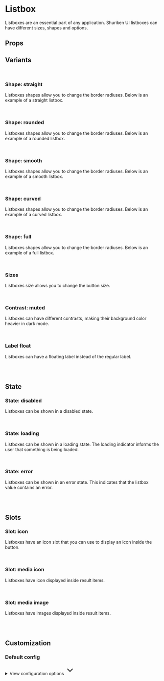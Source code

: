 
<Meta of={ListboxStories} />

# Listbox

Listboxes are an essential part of any application. Shuriken UI listboxes can have different sizes, shapes and options.

<Primary />

## Props

<Controls />

## Variants

<br />

### Shape: straight

Listboxes shapes allow you to change the border radiuses. Below is an example of a straight listbox.

<div className="flex gap-2 bg-slate-100 dark:bg-slate-900 p-6 rounded-sm">
  <Story of={ListboxStories.ShapeStraight} />
</div>

<br />

### Shape: rounded

Listboxes shapes allow you to change the border radiuses. Below is an example of a rounded listbox.

<div className="flex gap-2 bg-slate-100 dark:bg-slate-900 p-6 rounded-sm">
  <Story of={ListboxStories.ShapeRounded} />
</div>

<br />

### Shape: smooth

Listboxes shapes allow you to change the border radiuses. Below is an example of a smooth listbox.

<div className="flex gap-2 bg-slate-100 dark:bg-slate-900 p-6 rounded-sm">
  <Story of={ListboxStories.ShapeSmooth} />
</div>

<br />

### Shape: curved

Listboxes shapes allow you to change the border radiuses. Below is an example of a curved listbox.

<div className="flex gap-2 bg-slate-100 dark:bg-slate-900 p-6 rounded-sm">
  <Story of={ListboxStories.ShapeCurved} />
</div>

<br />

### Shape: full

Listboxes shapes allow you to change the border radiuses. Below is an example of a full listbox.

<div className="flex gap-2 bg-slate-100 dark:bg-slate-900 p-6 rounded-sm">
  <Story of={ListboxStories.ShapeFull} />
</div>

<br />

### Sizes

Listboxes size allows you to change the button size.

<div className="flex gap-2 bg-slate-100 dark:bg-slate-900 p-6 rounded-sm">
  <Story of={ListboxStories.SizeSm} />
  <Story of={ListboxStories.SizeMd} />
  <Story of={ListboxStories.SizeLg} />
</div>

<br />

### Contrast: muted

Listboxes can have different contrasts, making their background color heavier in dark mode.

<div className="flex items-end gap-2 border border-muted-200 dark:border-muted-800 bg-white dark:bg-slate-900 p-6 rounded-sm">
  <Story of={ListboxStories.ContrastMutedSm} />
  <Story of={ListboxStories.ContrastMutedMd} />
  <Story of={ListboxStories.ContrastMutedLg} />
</div>

<br />

### Label float

Listboxes can have a floating label instead of the regular label.

<div className="flex items-end gap-2 bg-slate-100 dark:bg-slate-900 p-6 rounded-sm">
  <Story of={ListboxStories.LabelFloatSm} />
  <Story of={ListboxStories.LabelFloatMd} />
  <Story of={ListboxStories.LabelFloatLg} />
</div>

<br />
<br />

## State

### State: disabled

Listboxes can be shown in a disabled state.

<div className="flex items-end gap-2 bg-slate-100 dark:bg-slate-900 p-6 rounded-sm">
  <Story of={ListboxStories.DisabledSm} />
  <Story of={ListboxStories.DisabledMd} />
  <Story of={ListboxStories.DisabledLg} />
</div>

<br />

### State: loading

Listboxes can be shown in a loading state. The loading indicator informs the user that something is being loaded.

<div className="flex items-end gap-2 bg-slate-100 dark:bg-slate-900 p-6 rounded-sm">
  <Story of={ListboxStories.LoadingSm} />
  <Story of={ListboxStories.LoadingMd} />
  <Story of={ListboxStories.LoadingLg} />
</div>

<br />

### State: error

Listboxes can be shown in an error state. This indicates that the listbox value contains an error.

<div className="flex items-end gap-2 bg-slate-100 dark:bg-slate-900 p-6 rounded-sm">
  <Story of={ListboxStories.ErrorSm} />
  <Story of={ListboxStories.ErrorMd} />
  <Story of={ListboxStories.ErrorLg} />
</div>

<br />
<br />

## Slots

### Slot: icon

Listboxes have an icon slot that you can use to display an icon inside the button.

<div className="flex items-end gap-2 bg-slate-100 dark:bg-slate-900 p-6 rounded-sm">
  <Story of={ListboxStories.SlotIconSm} />
  <Story of={ListboxStories.SlotIconMd} />
  <Story of={ListboxStories.SlotIconLg} />
</div>

<br />

### Slot: media icon

Listboxes have icon displayed inside result items.

<div className="flex items-end gap-2 bg-slate-100 dark:bg-slate-900 p-6 rounded-sm">
  <Story of={ListboxStories.MediaIconSm} />
  <Story of={ListboxStories.MediaIconMd} />
  <Story of={ListboxStories.MediaIconLg} />
</div>

<br />

### Slot: media image

Listboxes have images displayed inside result items.

<div className="flex items-end gap-2 bg-slate-100 dark:bg-slate-900 p-6 rounded-sm">
  <Story of={ListboxStories.MediaImgSm} />
  <Story of={ListboxStories.MediaImgMd} />
  <Story of={ListboxStories.MediaImgLg} />
</div>

<br />
<br />

## Customization

### Default config

<div class="relative">
  <details class="relative bg-slate-50 border border-slate-200 rounded-lg p-4 [&>summary>svg]:open:-rotate-180">
    <summary class="list-none cursor-pointer">
      <span class="font-sans text-slate-500">View configuration options</span>
      <svg
        class="w-5 h-5 text-slate-500 absolute top-5 end-4 transition-transform duration-300"
        xmlns="http://www.w3.org/2000/svg"
        width="32"
        height="32"
        viewBox="0 0 24 24"
      >
        <path
          fill="none"
          stroke="currentColor"
          stroke-linecap="round"
          stroke-linejoin="round"
          stroke-width="2"
          d="m6 9l6 6l6-6"
        />
      </svg>
    </summary>

    <div class="!mt-4">
      <pre >
        {JSON.stringify(defaultConfig, null, 2)}
      </pre>
    </div>

  </details>
</div>
